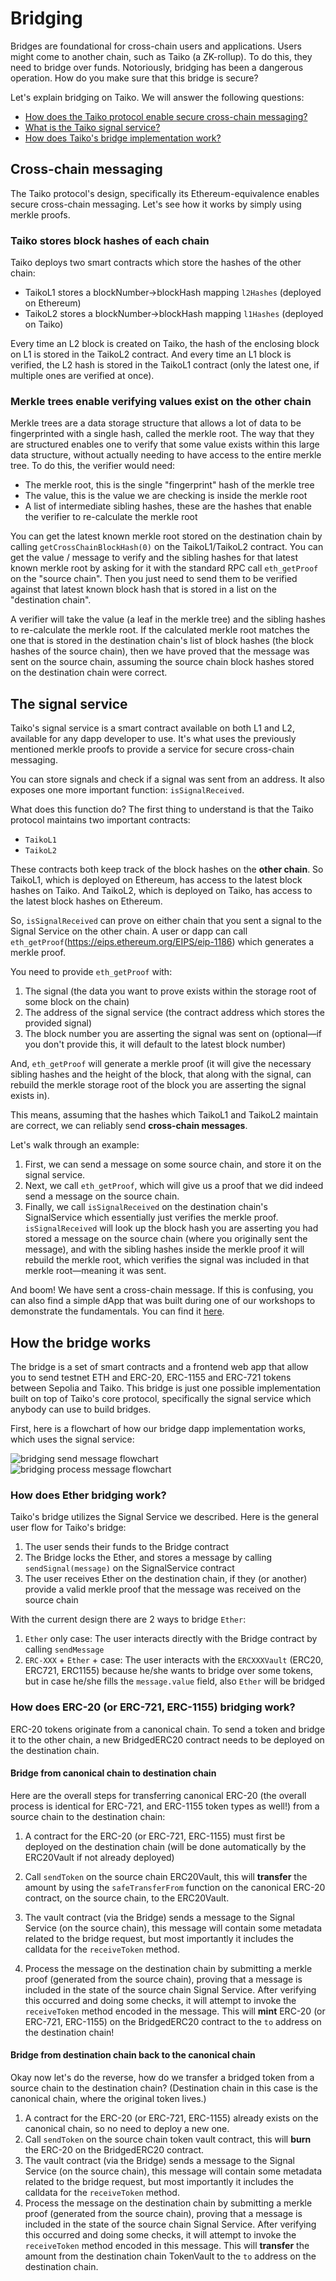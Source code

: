# Bridging

Bridges are foundational for cross-chain users and applications. Users might come to another chain, such as Taiko (a ZK-rollup). To do this, they need to bridge over funds. Notoriously, bridging has been a dangerous operation. How do you make sure that this bridge is secure?

Let's explain bridging on Taiko. We will answer the following questions:

- [How does the Taiko protocol enable secure cross-chain messaging?](#cross-chain-messaging)
- [What is the Taiko signal service?](#the-signal-service)
- [How does Taiko's bridge implementation work?](#how-the-bridge-works)

## Cross-chain messaging

The Taiko protocol's design, specifically its Ethereum-equivalence enables secure cross-chain messaging. Let's see how it works by simply using merkle proofs.

### Taiko stores block hashes of each chain

Taiko deploys two smart contracts which store the hashes of the other chain:

- TaikoL1 stores a blockNumber->blockHash mapping `l2Hashes` (deployed on Ethereum)
- TaikoL2 stores a blockNumber->blockHash mapping `l1Hashes` (deployed on Taiko)

Every time an L2 block is created on Taiko, the hash of the enclosing block on L1 is stored in the TaikoL2 contract. And every time an L1 block is verified, the L2 hash is stored in the TaikoL1 contract (only the latest one, if multiple ones are verified at once).

### Merkle trees enable verifying values exist on the other chain

Merkle trees are a data storage structure that allows a lot of data to be fingerprinted with a single hash, called the merkle root. The way that they are structured enables one to verify that some value exists within this large data structure, without actually needing to have access to the entire merkle tree. To do this, the verifier would need:

- The merkle root, this is the single "fingerprint" hash of the merkle tree
- The value, this is the value we are checking is inside the merkle root
- A list of intermediate sibling hashes, these are the hashes that enable the verifier to re-calculate the merkle root

You can get the latest known merkle root stored on the destination chain by calling `getCrossChainBlockHash(0)` on the TaikoL1/TaikoL2 contract. You can get the value / message to verify and the sibling hashes for that latest known merkle root by asking for it with the standard RPC call `eth_getProof` on the "source chain". Then you just need to send them to be verified against that latest known block hash that is stored in a list on the "destination chain".

A verifier will take the value (a leaf in the merkle tree) and the sibling hashes to re-calculate the merkle root. If the calculated merkle root matches the one that is stored in the destination chain's list of block hashes (the block hashes of the source chain), then we have proved that the message was sent on the source chain, assuming the source chain block hashes stored on the destination chain were correct.

## The signal service

Taiko's signal service is a smart contract available on both L1 and L2, available for any dapp developer to use. It's what uses the previously mentioned merkle proofs to provide a service for secure cross-chain messaging.

You can store signals and check if a signal was sent from an address. It also exposes one more important function: `isSignalReceived`.

What does this function do? The first thing to understand is that the Taiko protocol maintains two important contracts:

- `TaikoL1`
- `TaikoL2`

These contracts both keep track of the block hashes on the **other chain**. So TaikoL1, which is deployed on Ethereum, has access to the latest block hashes on Taiko. And TaikoL2, which is deployed on Taiko, has access to the latest block hashes on Ethereum.

So, `isSignalReceived` can prove on either chain that you sent a signal to the Signal Service on the other chain. A user or dapp can call `eth_getProof`(https://eips.ethereum.org/EIPS/eip-1186) which generates a merkle proof.

You need to provide `eth_getProof` with:

1. The signal (the data you want to prove exists within the storage root of some block on the chain)
2. The address of the signal service (the contract address which stores the provided signal)
3. The block number you are asserting the signal was sent on (optional—if you don't provide this, it will default to the latest block number)

And, `eth_getProof` will generate a merkle proof (it will give the necessary sibling hashes and the height of the block, that along with the signal, can rebuild the merkle storage root of the block you are asserting the signal exists in).

This means, assuming that the hashes which TaikoL1 and TaikoL2 maintain are correct, we can reliably send **cross-chain messages**.

Let's walk through an example:

1. First, we can send a message on some source chain, and store it on the signal service.
2. Next, we call `eth_getProof`, which will give us a proof that we did indeed send a message on the source chain.
3. Finally, we call `isSignalReceived` on the destination chain's SignalService which essentially just verifies the merkle proof. `isSignalReceived` will look up the block hash you are asserting you had stored a message on the source chain (where you originally sent the message), and with the sibling hashes inside the merkle proof it will rebuild the merkle root, which verifies the signal was included in that merkle root—meaning it was sent.

And boom! We have sent a cross-chain message. If this is confusing, you can also find a simple dApp that was built during one of our workshops to demonstrate the fundamentals. You can find it [here](https://github.com/taikoxyz/MessageServiceShowCaseApp).

## How the bridge works

The bridge is a set of smart contracts and a frontend web app that allow you to send testnet ETH and ERC-20, ERC-1155 and ERC-721 tokens between Sepolia and Taiko. This bridge is just one possible implementation built on top of Taiko's core protocol, specifically the signal service which anybody can use to build bridges.

First, here is a flowchart of how our bridge dapp implementation works, which uses the signal service:

![bridging send message flowchart](/images/diagrams/concepts/bridging/bridging-send-message.excalidraw.png) \
![bridging process message flowchart](/images/diagrams/concepts/bridging/bridging-process-message.excalidraw.png)

### How does Ether bridging work?

Taiko's bridge utilizes the Signal Service we described. Here is the general user flow for Taiko's bridge:

1. The user sends their funds to the Bridge contract
2. The Bridge locks the Ether, and stores a message by calling `sendSignal(message)` on the SignalService contract
3. The user receives Ether on the destination chain, if they (or another) provide a valid merkle proof that the message was received on the source chain

With the current design there are 2 ways to bridge `Ether`:

1. `Ether` only case: The user interacts directly with the Bridge contract by calling `sendMessage`
2. `ERC-XXX` + `Ether` + case: The user interacts with the `ERCXXXVault` (ERC20, ERC721, ERC1155) because he/she wants to bridge over some tokens, but in case he/she fills the `message.value` field, also `Ether` will be bridged

### How does ERC-20 (or ERC-721, ERC-1155) bridging work?

ERC-20 tokens originate from a canonical chain. To send a token and bridge it to the other chain, a new BridgedERC20 contract needs to be deployed on the destination chain.

#### Bridge from canonical chain to destination chain

Here are the overall steps for transferring canonical ERC-20 (the overall process is identical for ERC-721, and ERC-1155 token types as well!) from a source chain to the destination chain:

1. A contract for the ERC-20 (or ERC-721, ERC-1155) must first be deployed on the destination chain (will be done automatically by the ERC20Vault if not already deployed)

2. Call `sendToken` on the source chain ERC20Vault, this will **transfer** the amount by using the `safeTransferFrom` function on the canonical ERC-20 contract, on the source chain, to the ERC20Vault.

3. The vault contract (via the Bridge) sends a message to the Signal Service (on the source chain), this message will contain some metadata related to the bridge request, but most importantly it includes the calldata for the `receiveToken` method.

4. Process the message on the destination chain by submitting a merkle proof (generated from the source chain), proving that a message is included in the state of the source chain Signal Service. After verifying this occurred and doing some checks, it will attempt to invoke the `receiveToken` method encoded in the message. This will **mint** ERC-20 (or ERC-721, ERC-1155) on the BridgedERC20 contract to the `to` address on the destination chain!

#### Bridge from destination chain back to the canonical chain

Okay now let's do the reverse, how do we transfer a bridged token from a source chain to the destination chain? (Destination chain in this case is the canonical chain, where the original token lives.)

1. A contract for the ERC-20 (or ERC-721, ERC-1155) already exists on the canonical chain, so no need to deploy a new one.
2. Call `sendToken` on the source chain token vault contract, this will **burn** the ERC-20 on the BridgedERC20 contract.
3. The vault contract (via the Bridge) sends a message to the Signal Service (on the source chain), this message will contain some metadata related to the bridge request, but most importantly it includes the calldata for the `receiveToken` method.
4. Process the message on the destination chain by submitting a merkle proof (generated from the source chain), proving that a message is included in the state of the source chain Signal Service. After verifying this occurred and doing some checks, it will attempt to invoke the `receiveToken` method encoded in this message. This will **transfer** the amount from the destination chain TokenVault to the `to` address on the destination chain.
